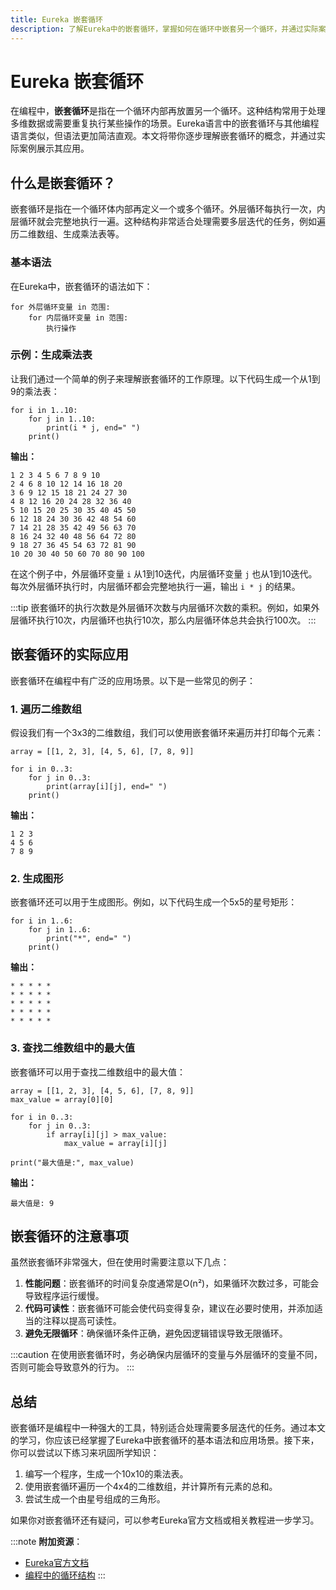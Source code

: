 ```yaml
---
title: Eureka 嵌套循环
description: 了解Eureka中的嵌套循环，掌握如何在循环中嵌套另一个循环，并通过实际案例理解其应用场景。
---
```


# Eureka 嵌套循环

在编程中，**嵌套循环**是指在一个循环内部再放置另一个循环。这种结构常用于处理多维数据或需要重复执行某些操作的场景。Eureka语言中的嵌套循环与其他编程语言类似，但语法更加简洁直观。本文将带你逐步理解嵌套循环的概念，并通过实际案例展示其应用。

## 什么是嵌套循环？

嵌套循环是指在一个循环体内部再定义一个或多个循环。外层循环每执行一次，内层循环就会完整地执行一遍。这种结构非常适合处理需要多层迭代的任务，例如遍历二维数组、生成乘法表等。

### 基本语法

在Eureka中，嵌套循环的语法如下：

```eureka
for 外层循环变量 in 范围:
    for 内层循环变量 in 范围:
        执行操作
```

### 示例：生成乘法表

让我们通过一个简单的例子来理解嵌套循环的工作原理。以下代码生成一个从1到9的乘法表：

```eureka
for i in 1..10:
    for j in 1..10:
        print(i * j, end=" ")
    print()
```

**输出：**

```
1 2 3 4 5 6 7 8 9 10 
2 4 6 8 10 12 14 16 18 20 
3 6 9 12 15 18 21 24 27 30 
4 8 12 16 20 24 28 32 36 40 
5 10 15 20 25 30 35 40 45 50 
6 12 18 24 30 36 42 48 54 60 
7 14 21 28 35 42 49 56 63 70 
8 16 24 32 40 48 56 64 72 80 
9 18 27 36 45 54 63 72 81 90 
10 20 30 40 50 60 70 80 90 100 
```

在这个例子中，外层循环变量 `i` 从1到10迭代，内层循环变量 `j` 也从1到10迭代。每次外层循环执行时，内层循环都会完整地执行一遍，输出 `i * j` 的结果。

:::tip
嵌套循环的执行次数是外层循环次数与内层循环次数的乘积。例如，如果外层循环执行10次，内层循环也执行10次，那么内层循环体总共会执行100次。
:::

## 嵌套循环的实际应用

嵌套循环在编程中有广泛的应用场景。以下是一些常见的例子：

### 1. 遍历二维数组

假设我们有一个3x3的二维数组，我们可以使用嵌套循环来遍历并打印每个元素：

```eureka
array = [[1, 2, 3], [4, 5, 6], [7, 8, 9]]

for i in 0..3:
    for j in 0..3:
        print(array[i][j], end=" ")
    print()
```

**输出：**

```
1 2 3 
4 5 6 
7 8 9 
```

### 2. 生成图形

嵌套循环还可以用于生成图形。例如，以下代码生成一个5x5的星号矩形：

```eureka
for i in 1..6:
    for j in 1..6:
        print("*", end=" ")
    print()
```

**输出：**

```
* * * * * 
* * * * * 
* * * * * 
* * * * * 
* * * * * 
```

### 3. 查找二维数组中的最大值

嵌套循环可以用于查找二维数组中的最大值：

```eureka
array = [[1, 2, 3], [4, 5, 6], [7, 8, 9]]
max_value = array[0][0]

for i in 0..3:
    for j in 0..3:
        if array[i][j] > max_value:
            max_value = array[i][j]

print("最大值是:", max_value)
```

**输出：**

```
最大值是: 9
```

## 嵌套循环的注意事项

虽然嵌套循环非常强大，但在使用时需要注意以下几点：

1. **性能问题**：嵌套循环的时间复杂度通常是O(n²)，如果循环次数过多，可能会导致程序运行缓慢。
2. **代码可读性**：嵌套循环可能会使代码变得复杂，建议在必要时使用，并添加适当的注释以提高可读性。
3. **避免无限循环**：确保循环条件正确，避免因逻辑错误导致无限循环。

:::caution
在使用嵌套循环时，务必确保内层循环的变量与外层循环的变量不同，否则可能会导致意外的行为。
:::

## 总结

嵌套循环是编程中一种强大的工具，特别适合处理需要多层迭代的任务。通过本文的学习，你应该已经掌握了Eureka中嵌套循环的基本语法和应用场景。接下来，你可以尝试以下练习来巩固所学知识：

1. 编写一个程序，生成一个10x10的乘法表。
2. 使用嵌套循环遍历一个4x4的二维数组，并计算所有元素的总和。
3. 尝试生成一个由星号组成的三角形。

如果你对嵌套循环还有疑问，可以参考Eureka官方文档或相关教程进一步学习。

:::note
**附加资源**：
- [Eureka官方文档](https://eurekalang.org/docs)
- [编程中的循环结构](https://example.com/loops-in-programming)
:::